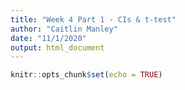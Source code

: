 ```yaml
---
title: "Week 4 Part 1 - CIs & t-test"
author: "Caitlin Manley"
date: "11/1/2020"
output: html_document
---
```


```r
knitr::opts_chunk$set(echo = TRUE)
```

